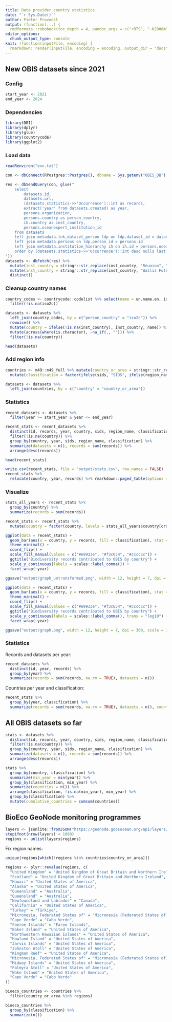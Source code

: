 ```yaml
---
title: Data provider country statistics
date: "`r Sys.Date()`"
author: Pieter Provoost
output: (function(...) {
  rmdformats::robobook(toc_depth = 4, pandoc_args = c("+RTS", "-K2000m", "-RTS"), ...) })
editor_options: 
  chunk_output_type: console
knit: (function(inputFile, encoding) {
  rmarkdown::render(inputFile, encoding = encoding, output_dir = "docs") })  
---
```


## New OBIS datasets since 2021

### Config

```r
start_year <- 2021
end_year <- 2024
```

### Dependencies

```r
library(DBI)
library(dplyr)
library(glue)
library(countrycode)
library(ggplot2)
```

### Load data

```r
readRenviron("env.txt")

con <- dbConnect(RPostgres::Postgres(), dbname = Sys.getenv("OBIS_DB"), host = Sys.getenv("OBIS_HOST"), port = Sys.getenv("OBIS_PORT"), user = Sys.getenv("OBIS_USER"), password = Sys.getenv("OBIS_PASSWORD"), bigint = "integer")

res <- dbSendQuery(con, glue("
    select
    	datasets.id,
    	datasets.url,
    	(datasets.statistics->>'Occurrence')::int as records,
    	extract('year' from datasets.created) as year,
    	persons.organization,
    	persons.country as person_country,
    	ih.country as inst_country,
    	persons.oceanexpert_institution_id
    from datasets
    left join metadata.lnk_dataset_person ldp on ldp.dataset_id = datasets.id
    left join metadata.persons on ldp.person_id = persons.id
    left join metadata.institution_hierarchy ih on ih.id = persons.oceanexpert_institution_id
    order by (datasets.statistics->>'Occurrence')::int desc nulls last, datasets.id
"))
datasets <- dbFetch(res) %>%
  mutate(inst_country = stringr::str_replace(inst_country, "Réunion", "France")) %>%
  mutate(inst_country = stringr::str_replace(inst_country, "Wallis Futuna Islands", "Wallis and Futuna Islands")) %>%
  distinct()
```

### Cleanup country names

```r
country_codes <- countrycode::codelist %>% select(name = un.name.en, iso2c) %>%
  filter(!is.na(iso2c))

datasets <- datasets %>%
  left_join(country_codes, by = c("person_country" = "iso2c")) %>%
  rowwise() %>%
  mutate(country = ifelse(!is.na(inst_country), inst_country, name)) %>%
  mutate(across(where(is.character), ~na_if(., ""))) %>%
  filter(!is.na(country))

head(datasets)
```

### Add region info

```r
countries <- m49::m49_full %>% mutate(country_or_area = stringr::str_replace(country_or_area, "Turkey", "Türkiye")) %>% select(country_or_area, ldc, lldc, sids, developed, developing, region_name) %>%
  mutate(classification = factor(ifelse(sids, "SIDS", ifelse(region_name == "Africa", "Africa", "other")), levels = c("SIDS", "Africa", "other")))

datasets <- datasets %>%
  left_join(countries, by = c("country" = "country_or_area"))
```

### Statistics

```r
recent_datasets <- datasets %>%
  filter(year >= start_year & year <= end_year)

recent_stats <- recent_datasets %>%
  distinct(id, records, year, country, sids, region_name, classification) %>%
  filter(!is.na(country)) %>%
  group_by(country, year, sids, region_name, classification) %>%
  summarize(datasets = n(), records = sum(records)) %>%
  arrange(desc(records))

head(recent_stats)
```

```r
write.csv(recent_stats, file = "output/stats.csv", row.names = FALSE)
recent_stats %>%
  relocate(country, year, records) %>% rmarkdown::paged_table(options = list(rows.print = 100))
```

### Visualize

```r
stats_all_years <- recent_stats %>%
  group_by(country) %>%
  summarize(records = sum(records))

recent_stats <- recent_stats %>%
  mutate(country = factor(country, levels = stats_all_years$country[order(stats_all_years$records)]))

ggplot(data = recent_stats) +
  geom_bar(aes(x = country, y = records, fill = classification), stat = "identity") +
  theme_minimal() +
  coord_flip() +
  scale_fill_manual(values = c("#e9933e", "#f3c654", "#cccccc")) +
  ggtitle("Biodiversity records contributed to OBIS by country") +
  scale_y_continuous(labels = scales::label_comma()) +
  facet_wrap(~year)

ggsave("output/graph_untransformed.png", width = 12, height = 7, dpi = 300, scale = 1.2, bg = "white")

ggplot(data = recent_stats) +
  geom_bar(aes(x = country, y = records, fill = classification), stat = "identity") +
  theme_minimal() +
  coord_flip() +
  scale_fill_manual(values = c("#e9933e", "#f3c654", "#cccccc")) +
  ggtitle("Biodiversity records contributed to OBIS by country") +
  scale_y_continuous(labels = scales::label_comma(), trans = "log10") +
  facet_wrap(~year)

ggsave("output/graph.png", width = 12, height = 7, dpi = 300, scale = 1.2, bg = "white")
```

### Statistics

Records and datasets per year:

```r
recent_datasets %>%
  distinct(id, year, records) %>%
  group_by(year) %>%
  summarize(records = sum(records, na.rm = TRUE), datasets = n())
```

Countries per year and classification:

```r
recent_stats %>%
  group_by(year, classification) %>%
  summarize(records = sum(records, na.rm = TRUE), datasets = n(), countries = length(unique(country)))
```

## All OBIS datasets so far

```r
stats <- datasets %>%
  distinct(id, records, year, country, sids, region_name, classification) %>%
  filter(!is.na(country)) %>%
  group_by(country, year, sids, region_name, classification) %>%
  summarize(datasets = n(), records = sum(records)) %>%
  arrange(desc(records))

stats %>%
  group_by(country, classification) %>%
  summarize(min_year = min(year)) %>%
  group_by(classification, min_year) %>%
  summarize(countries = n()) %>%
  arrange(classification, !is.na(min_year), min_year) %>%
  group_by(classification) %>%
  mutate(cumulative_countries = cumsum(countries))
```

## BioEco GeoNode monitoring programmes

```r
layers <- jsonlite::fromJSON("https://geonode.goosocean.org/api/layers/")$objects
stopifnot(nrow(layers) < 1000)
regions <- unlist(layers$regions)
```

Fix region names:

```r
unique(regions[which(!regions %in% countries$country_or_area)])

regions <- plyr::revalue(regions, c(
  "United Kingdom" = "United Kingdom of Great Britain and Northern Ireland",
  "Scotland" = "United Kingdom of Great Britain and Northern Ireland",
  "Hawaii" = "United States of America",
  "Alaska" = "United States of America",
  "Queensland" = "Australia",
  "Queensland" = "Australia",
  "Newfoundland and Labrador" = "Canada",
  "California" = "United States of America",
  "Turkey" = "Türkiye",
  "Micronesia, Federated States of" = "Micronesia (Federated States of)",
  "Cape Verde" = "Cabo Verde",
  "Faeroe Islands" = "Faroe Islands",
  "Baker Island" = "United States of America",
  "Northwestern Hawaiian Islands" = "United States of America",
  "Howland Island" = "United States of America",
  "Jarvis Islands" = "United States of America",
  "Johnston Atoll" = "United States of America",
  "Kingman Reef" = "United States of America",
  "Micronesia, Federated States of" = "Micronesia (Federated States of)",
  "Midway Islands" = "United States of America",
  "Palmyra Atoll" = "United States of America",
  "Wake Island" = "United States of America",
  "Cape Verde" = "Cabo Verde"
))
```

```r
bioeco_countries <- countries %>%
  filter(country_or_area %in% regions)

bioeco_countries %>%
  group_by(classification) %>%
  summarize(n())
```
